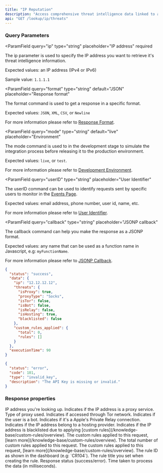```yaml
---
title: "IP Reputation"
description: "Access comprehensive threat intelligence data linked to a specific IP address. This endpoint provides insights into malicious activity, reputation scoring, and potential security risks associated with the IP address."
api: "GET /lookup/ip/threats"
---
```


### Query Parameters

<ParamField
  query="ip"
  type="string"
  placeholder="IP address"
  required
>
  The ip parameter is used to specify the IP address you want to retrieve it's threat intelligence information.

Expected values: an IP address (IPv4 or IPv6)

Sample value: `1.1.1.1`

</ParamField>

<ParamField
  query="format"
  type="string"
  default="JSON"
  placeholder="Response format"
>
  The format command is used to get a response in a specific format.

Expected values: `JSON`, `XML`, `CSV`, or `Newline`

For more information please refer to [Response Format](/options/response-format).

</ParamField>

<ParamField
  query="mode"
  type="string"
  default="live"
  placeholder="Environment"
>
  The mode command is used to in the development stage to simulate the integration process before releasing it to the production environment.

Expected values: `live`, or `test`.

For more information please refer to [Development Environment](/options/development-environment).

</ParamField>

<ParamField
  query="userID"
  type="string"
  placeholder="User Identifier"
>
  The userID command can be used to identify requests sent by specific users to monitor in the [Events Page](/dashboard-guides/monitoring-capabilities/real-time-threat-monitoring).

Expected values: email address, phone number, user id, name, etc.

For more information please refer to [User Identifier](/options/user-identifier).

</ParamField>

<ParamField
  query="callback"
  type="string"
  placeholder="JSONP callback"
>
  The callback command can help you make the response as a JSONP format.

Expected values: any name that can be used as a function name in Javascript, e.g: `myFunctionName`.

For more information please refer to [JSONP Callback](/options/jsonp-callback).

</ParamField>

<ResponseExample>

```json Success
{
  "status": "success",
  "data": {
    "ip": "12.12.12.12",
    "threats": {
      "isProxy": true,
      "proxyType": "Socks",
      "isTor": false,
      "isBot": false,
      "isRelay": false,
      "isHosting": true,
      "blacklisted": false
    },
    "custom_rules_applied": {
      "total": 0,
      "rules": []
    }
  },
  "executionTime": 90
}
```

```json Error
{
  "status": "error",
  "code": 101,
  "type": "invalid_key",
  "description": "The API Key is missing or invalid."
}
```

</ResponseExample>

### Response properties

<ResponseField name="data" type="object" required>
  <Expandable title="properties" defaultOpen={true}>
    <ResponseField name="ip" type="string" required>
      IP address you're looking up.
    </ResponseField>
    <ResponseField name="threats" type="object" required>
      <Expandable title="details">
        <ResponseField name="isProxy" type="boolean" required>
          Indicates if the IP address is a proxy service.
        </ResponseField>
        <ResponseField name="proxyType" type="string" required>
          Type of proxy used.
        </ResponseField>
        <ResponseField name="isTor" type="boolean" required>
          Indicates if accessed through Tor network.
        </ResponseField>
        <ResponseField name="isBot" type="boolean" required>
          Indicates if the user is a bot.
        </ResponseField>
        <ResponseField name="isRelay" type="boolean" required>
          Indicates if it's a Apple's Private Relay connection.
        </ResponseField>
        <ResponseField name="isHosting" type="boolean" required>
          Indicates if the IP address belong to a hosting provider.
        </ResponseField>
        <ResponseField name="blacklisted" type="boolean">
          Indicates if the IP address is blacklisted due to applying [custom
          rules](/knowledge-base/custom-rules/overview).
        </ResponseField>
      </Expandable>
      <ResponseField name="custom_rules_applied" type="object">
        The custom rules applied to this request, [learn
        more](/knowledge-base/custom-rules/overview).
        <Expandable title="properties" defaultOpen={true}>
          <ResponseField name="total" type="integer" required>
            The total number of custom rules applied to this request.
          </ResponseField>
          <ResponseField name="rules" type="object" required>
            The custom rules applied to this request, [learn
            more](/knowledge-base/custom-rules/overview).
            <Expandable title="properties" defaultOpen={true}>
              <ResponseField name="id" type="string" required>
                The rule ID as shown in the dashboard (e.g: `CR104`).
              </ResponseField>
              <ResponseField name="title" type="string" required>
                The rule title you set when creating the rule.
              </ResponseField>
            </Expandable>
          </ResponseField>
        </Expandable>
      </ResponseField>
    </ResponseField>
  </Expandable>
  <ResponseField name="status" type="string" required>
    Response status (success/error).
  </ResponseField>
  <ResponseField name="executionTime" type="integer" required>
    Time taken to process the data (in milliseconds).
  </ResponseField>
</ResponseField>
